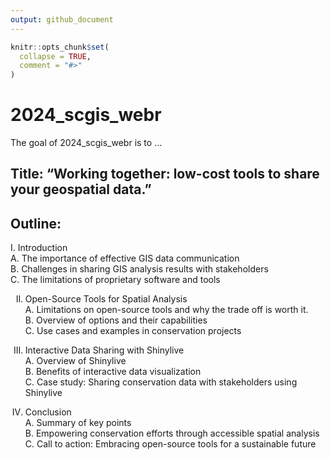 ```yaml
---
output: github_document
---
```


<!-- README.md is generated from README.Rmd. Please edit that file -->

```r
knitr::opts_chunk$set(
  collapse = TRUE,
  comment = "#>"
)
```

# 2024_scgis_webr

<!-- badges: start -->
<!-- badges: end -->

The goal of 2024_scgis_webr is to ...



## Title: "Working together: low-cost tools to share your geospatial data."
## Outline:

I. Introduction  
A. The importance of effective GIS data communication  
B. Challenges in sharing GIS analysis results with stakeholders  
C. The limitations of proprietary software and tools  

II. Open-Source Tools for Spatial Analysis  
A. Limitations on open-source tools and why the trade off is worth it.   
B. Overview of options and their capabilities  
C. Use cases and examples in conservation projects  

III. Interactive Data Sharing with Shinylive  
A. Overview of Shinylive  
B. Benefits of interactive data visualization  
C. Case study: Sharing conservation data with stakeholders using Shinylive  

IV. Conclusion  
A. Summary of key points  
B. Empowering conservation efforts through accessible spatial analysis  
C. Call to action: Embracing open-source tools for a sustainable future  
